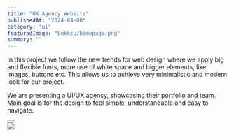---
title: "UX Agency Website"
publishedAt: "2024-04-08"
category: "ui"
featuredImage: "bokksu/homepage.png"
summary: ""
---

In this project we follow the new trends for web design where we apply big and flexible fonts, more use of white space and bigger elements, like images, buttons etc. This allows us to achieve very minimalistic and modern look for our project.

We are presenting a UI/UX agency, showcasing their portfolio and team. Main goal is for the design to feel simple, understandable and easy to navigate.

<div>
  <Button
    href="https://xd.adobe.com/view/4a5d5f99-d3b9-4119-9920-f6f87f1c24d5-1f0e/grid"
    title="View project"
    className="mt-4 mb-12"
  />
</div>

<Image src="/projects/bokksu/homepage.png" width={1440} height={1000} />
